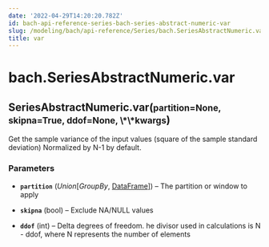 ```yaml
---
date: '2022-04-29T14:20:20.782Z'
id: bach-api-reference-series-bach-series-abstract-numeric-var
slug: /modeling/bach/api-reference/Series/bach.SeriesAbstractNumeric.var/
title: var
---
```


# bach.SeriesAbstractNumeric.var

<div class="method">
<h2 class="signature-class"><span class="additional-name">SeriesAbstractNumeric.</span><span class="name">var(</span><small class="parameter-list"><span class="parameter" id="partition">partition=None</span>, <span class="parameter" id="skipna">skipna=True</span>, <span class="parameter" id="ddof">ddof=None</span>, <span class="parameter" id="**">\*\*kwargs</span></small>)</h2>


<div class="content">

Get the sample variance of the input values (square of the sample standard deviation)
Normalized by N-1 by default.


### Parameters

* **`partition`** (_Union_[_GroupBy_, [DataFrame](/docs/modeling/bach/api-reference/DataFrame/bach.DataFrame/#bach.DataFrame)]) – The partition or window to apply

* **`skipna`** (bool) – Exclude NA/NULL values

* **`ddof`** (int) – Delta degrees of freedom. he divisor used in calculations is N - ddof,
where N represents the number of elements



</div>

</div>
